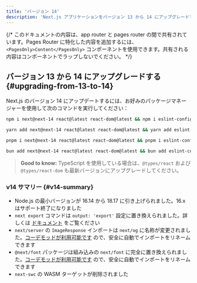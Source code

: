 ```yaml
---
title: 'バージョン 14'
description: 'Next.js アプリケーションをバージョン 13 から 14 にアップグレードする方法。'
---
```


{/* このドキュメントの内容は、app router と pages router の間で共有されています。Pages Router に特化した内容を追加するには、`<PagesOnly>Content</PagesOnly>` コンポーネントを使用できます。共有される内容はコンポーネントでラップしないでください。 */}

## バージョン 13 から 14 にアップグレードする {#upgrading-from-13-to-14}

Next.js のバージョン 14 にアップデートするには、お好みのパッケージマネージャーを使用して次のコマンドを実行してください：

```bash title="端末"
npm i next@next-14 react@latest react-dom@latest && npm i eslint-config-next@next-14 -D
```

```bash title="端末"
yarn add next@next-14 react@latest react-dom@latest && yarn add eslint-config-next@next-14 -D
```

```bash title="端末"
pnpm i next@next-14 react@latest react-dom@latest && pnpm i eslint-config-next@next-14 -D
```

```bash title="端末"
bun add next@next-14 react@latest react-dom@latest && bun add eslint-config-next@next-14 -D
```

> **Good to know:** TypeScript を使用している場合は、`@types/react` および `@types/react-dom` も最新バージョンにアップグレードしてください。

### v14 サマリー {#v14-summary}

- Node.js の最小バージョンが 16.14 から 18.17 に引き上げられました。16.x はサポート終了になりました
- `next export` コマンドは `output: 'export'` 設定に置き換えられました。詳しくは [ドキュメント](https://nextjs.org/docs/app/building-your-application/deploying/static-exports) をご覧ください
- `next/server` の `ImageResponse` インポートは `next/og` に名称が変更されました。[コーデモッドが利用可能です](/docs/app/building-your-application/upgrading/codemods#next-og-import) ので、安全に自動でインポートをリネームできます
- `@next/font` パッケージは組み込みの `next/font` に完全に置き換えられました。[コーデモッドが利用可能です](/docs/app/building-your-application/upgrading/codemods#built-in-next-font) ので、安全に自動でインポートをリネームできます
- `next-swc` の WASM ターゲットが削除されました
